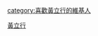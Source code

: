 {{Userbox
  |border-c = #000000
  |border-s = 1
  |id-c     = #FFFFFF
  |id-s     = 12
  |id-fc    = #000000
  |info-c   = #87cefa
  |info-s   = 8
  |info-fc  = #FFFF
  |id       = [[File:2007TaipeiITMonth Intel StanleyHuang.jpg|45px]]
  |info     = 這用戶是'''[[黃立行]]'''歌迷。
}}
<includeonly>[[category:喜歡黃立行的維基人]]</includeonly>
<noinclude>[[Category:藝人用戶框模板|黃立行]]</noinclude>